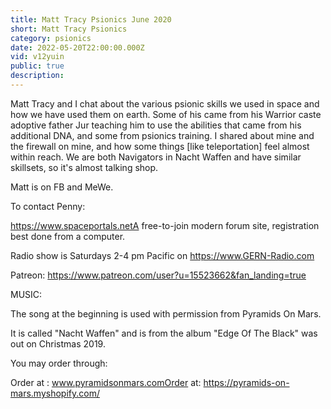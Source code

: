 ```yaml
---
title: Matt Tracy Psionics June 2020
short: Matt Tracy Psionics
category: psionics
date: 2022-05-20T22:00:00.000Z
vid: v12yuin
public: true
description:
---
```

Matt Tracy and I chat about the various psionic skills we used in space and how we have used them on earth. Some of his came from his Warrior caste adoptive father Jur teaching him to use the abilities that came from his additional DNA, and some from psionics training. I shared about mine and the firewall on mine, and how some things [like teleportation] feel almost within reach. We are both Navigators in Nacht Waffen and have similar skillsets, so it's almost talking shop.

Matt is on FB and MeWe.

To contact Penny:

https://www.spaceportals.net​​​​A free-to-join modern forum site, registration best done from a computer.

Radio show is Saturdays 2-4 pm Pacific on https://www.GERN-Radio.com

Patreon: https://www.patreon.com/user?u=15523662&fan_landing=true

MUSIC:

The song at the beginning is used with permission from Pyramids On Mars.

It is called "Nacht Waffen" and is from the album "Edge Of The Black" was out on Christmas 2019.

You may order through:

Order at : www.pyramidsonmars.comOrder at: https://pyramids-on-mars.myshopify.com/
